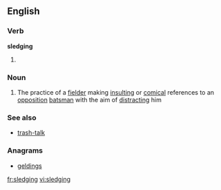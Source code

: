 ==English==

===Verb===
'''sledging'''

# {{present participle of|[[sledge]]}}

===Noun===
{{wikipedia|sledging (cricket)}}
{{en-noun|-}}

# {{cricket}} The practice of a [[fielder]] making [[insulting]] or [[comical]] references to an [[opposition]] [[batsman]] with the aim of [[distract]]ing him

===See also===
* [[trash-talk]]

===Anagrams===
* [[geldings#English|geldings]]

[[fr:sledging]]
[[vi:sledging]]